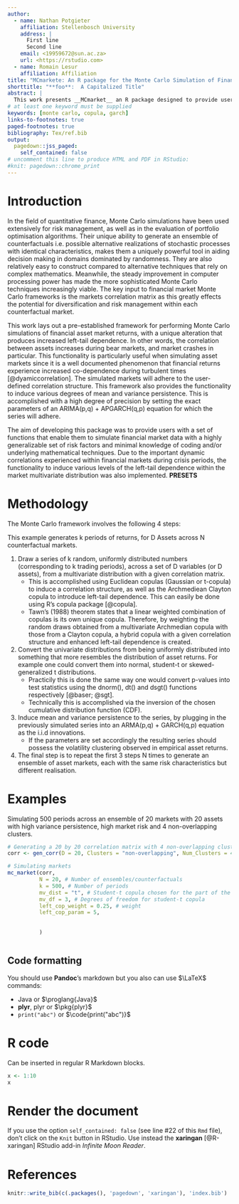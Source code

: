 ```yaml
---
author:
  - name: Nathan Potgieter
    affiliation: Stellenbosch University
    address: |
      First line  
      Second line
    email: <19959672@sun.ac.za>
    url: <https://rstudio.com>
  - name: Romain Lesur
    affiliation: Affiliation
title: "MCmarkete: An R package for the Monte Carlo Simulation of Financial Markets"
shorttitle: "**foo**:  A Capitalized Title"
abstract: |
  This work presents __MCmarket__ an R package designed to provide users with the tools to carry out the Monte Carlo simulation of asset markets. The framework set out in the package uses Elliptical copulas to give rise to the correlation structure and the Archmedian Clayton copula to induce left-tail dependence (or dynamic correlations). Various ARIMA + GARCH models can also be called apon to produce mean and varience persistence. __Non technical users will be able to select between X presets to induce varying degrees of market risk without requiring prior knowedge of the underlying statistical techniques.
# at least one keyword must be supplied
keywords: [monte carlo, copula, garch]
links-to-footnotes: true
paged-footnotes: true
bibliography: Tex/ref.bib
output: 
  pagedown::jss_paged:
    self_contained: false
# uncomment this line to produce HTML and PDF in RStudio:
#knit: pagedown::chrome_print
---
```


# Introduction

In the field of quantitative finance, Monte Carlo simulations have been used extensively for risk management, as well as in the evaluation of portfolio optimisation algorithms. Their unique ability to generate an ensemble of counterfactuals i.e. possible alternative realizations of stochastic processes with identical characteristics, makes them a uniquely powerful tool in aiding decision making in domains dominated by randomness. They are also relatively easy to construct compared to alternative techniques that rely on complex mathematics. Meanwhile, the steady improvement in computer processing power has made the more sophisticated Monte Carlo techniques increasingly viable. The key input to financial market Monte Carlo frameworks is the markets correlation matrix as this greatly effects the potential for diversification and risk management within each counterfactual market.

This work lays out a pre-established framework for performing Monte Carlo simulations of financial asset market returns, with a unique alteration that produces increased left-tail dependence. In other words, the correlation between assets increases during bear markets, and market crashes in particular. This functionality is particularly useful when simulating asset markets since it is a well documented phenomenon that financial returns experience increased co-dependence during turbulent times [@dyamiccorrelation]. The simulated markets will adhere to the user-defined correlation structure. This framework also provides the functionality to induce various degrees of mean and variance persistence. This is accomplished with a high degree of precision by setting the exact parameters of an ARIMA(p,q) + APGARCH(q,p) equation for which the series will adhere.

The aim of developing this package was to provide users with a set of functions that enable them to simulate financial market data with a highly generalizable set of risk factors and minimal knowledge of coding and/or underlying mathematical techniques. Due to the important dynamic correlations experienced within financial markets during crisis periods, the functionality to induce various levels of the left-tail dependence within the market multivariate distribution was also implemented. __PRESETS__

# Methodology

The Monte Carlo framework involves the following 4 steps:

This example generates k periods of returns, for D Assets across N counterfactual markets.

1. Draw a series of k random, uniformly distributed numbers (corresponding to k trading periods), across a set of D variables (or D assets), from a multivariate distribution with a given correlation matrix. 
    + This is accomplished using Euclidean copulas (Gaussian or t-copula) to induce a correlation structure, as well as the Archmediean Clayton copula to introduce left-tail dependence. This can easily be done using R's copula package [@copula]. 
    + Tawn's (1988) theorem states that a linear weighted combination of copulas is its own unique copula. Therefore, by weighting the random draws obtained from a multivariate Archmedian copula with those from a Clayton copula, a hybrid copula with a given correlation structure and enhanced left-tail dependence is created. 
2. Convert the univariate distributions from being uniformly distributed into something that more resembles the distribution of asset returns. For example one could convert them into normal, student-t or skewed-generalized t distributions. 
    + Practicily this is done the same way one would convert p-values into test statistics using the dnorm(), dt() and dsgt() functions respectively [@baser; @sgt].
    + Technically this is accomplished via the inversion of the chosen cumulative distribution function (CDF).
3. Induce mean and variance persistence to the series, by plugging in the previously simulated series into an ARMA(p,q) + GARCH(q,p) equation as the i.i.d innovations.
    + If the parameters are set accordingly the resulting series should possess the volatility clustering observed in empirical asset returns. 
4. The final step is to repeat the first 3 steps N times to generate an ensemble of asset markets, each with the same risk characteristics but different realisation.

# Examples

Simulating 500 periods across an ensemble of 20 markets with 20 assets with high variance persistence, high market risk and 4 non-overlapping clusters.

```r
# Generating a 20 by 20 correlation matrix with 4 non-overlapping clusters
corr <- gen_corr(D = 20, Clusters = "non-overlapping", Num_Clusters = 4) %>% ggcorrplot::ggcorrplot()

# Simulating markets
mc_market(corr, 
          N = 20, # Number of ensembles/counterfactuals
          k = 500, # Number of periods
          mv_dist = "t", # Student-t copula chosen for the part of the multivariate distribution that ahdears to the correlation structure. 
          mv_df = 3, # Degrees of freedom for student-t copula
          left_cop_weight = 0.25, # weight
          left_cop_param = 5,
          
          
          )

```



```r
```




## Code formatting

You should use **Pandoc**'s [markdown]{.proglang} but you also can use $\LaTeX$ commands:

* [Java]{.proglang} or $\proglang{Java}$ 
* **plyr**, [plyr]{.pkg} or $\pkg{plyr}$
* `print("abc")` or $\code{print("abc")}$

# [R]{.proglang} code

Can be inserted in regular [R Markdown]{.proglang} blocks.

```r
x <- 1:10
x
```

# Render the document

If you use the option `self_contained: false` (see line \#22 of this `Rmd` file), don't click on the `Knit` button in RStudio. Use instead the **xaringan** [@R-xaringan] RStudio add-in _Infinite Moon Reader_.

# References {-}

```r
knitr::write_bib(c(.packages(), 'pagedown', 'xaringan'), 'index.bib')
```
